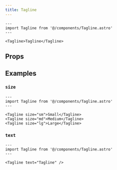 ```yaml
---
title: Tagline
---
```



```astro live
---
import Tagline from '@/components/Tagline.astro'
---

<Tagline>Tagline</Tagline>
```

## Props

<Props />

## Examples

### `size`

```astro live
---
import Tagline from '@/components/Tagline.astro'
---

<Tagline size="sm">Small</Tagline>
<Tagline size="md">Medium</Tagline>
<Tagline size="lg">Large</Tagline>
```

### `text`

```astro live
---
import Tagline from '@/components/Tagline.astro'
---

<Tagline text="Tagline" />
```
